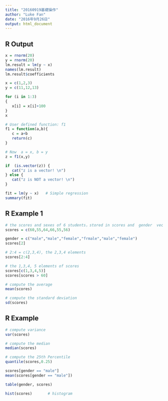 ```yaml
---
title: "20160919基礎操作"
author: "Luke Fan"
date: "2016年9月26日"
output: html_document
---
```

## R Output
```r
x = rnorm(20)
y = rnorm(20) 
lm.result = lm(y ~ x)
names(lm.result)
lm.result$coefficients
```

```r
x = c(1,2,3)
y = c(11,12,13)

for (i in 1:3)
{
   x[i] = x[i]+100
}
x

# User defined function: f1
f1 = function(a,b){
   c = a+b
   return(c)
}

# Now  a = x, b = y
z = f1(x,y)     

if  (is.vector(z)) {
   cat("z is a vector! \n")
} else {
   cat("z is NOT a vector! \n")
}

fit = lm(y ~ x)   # Simple regression
summary(fit)
```


## R Example 1
```r
# the scores and sexes of 6 students，stored in scores and  gender  vector variable
scores = c(60,55,64,66,55,56)

gender = c("male","male","female","frmale","male","female")
scores[2]

# 2:4 = c(2,3,4), the 2,3,4 elements
scores[2:4]

# the 1,3,4, 5 elements of scores
scores[c(1,3,4,5)]
scores[scores > 60]

# compute the average
mean(scores)

# compute the standard deviation
sd(scores) 
```

## R Example 
```r
# compute variance
var(scores)

# compute the median
median(scores)

# compute the 25th Percentile
quantile(scores,0.25)

scores[gender == "male"]
mean(scores[gender == "male"])

table(gender, scores)

hist(scores)       # histogram
```




